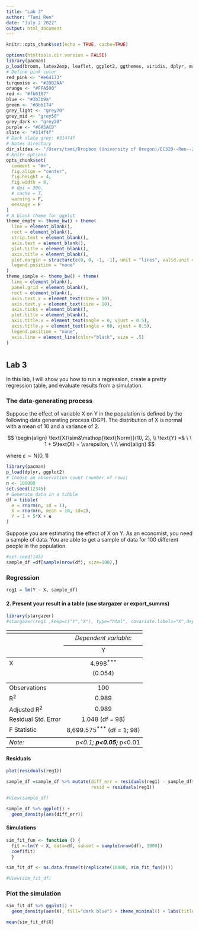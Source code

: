 ```yaml
---
title: "Lab 3"
author: "Tami Ren"
date: "July 2 2022"
output: html_document
---
```


```r
knitr::opts_chunk$set(echo = TRUE, cache=TRUE)

options(htmltools.dir.version = FALSE)
library(pacman)
p_load(broom, latex2exp, leaflet, ggplot2, ggthemes, viridis, dplyr, magrittr, knitr, parallel, rddtools, readxl, dslabs, gapminder, extrafont, Ecdat, wooldridge, tidyverse, janitor, kableExtra, gridExtra, estimatr, jtools, huxtable)
# Define pink color
red_pink <- "#e64173"
turquoise <- "#20B2AA"
orange <- "#FFA500"
red <- "#fb6107"
blue <- "#3b3b9a"
green <- "#8bb174"
grey_light <- "grey70"
grey_mid <- "grey50"
grey_dark <- "grey20"
purple <- "#6A5ACD"
slate <- "#314f4f"
# Dark slate grey: #314f4f
# Notes directory
dir_slides <- "/Users/tami/Dropbox (University of Oregon)/EC320--Ren--2022/Homework/Homework2"
# Knitr options
opts_chunk$set(
  comment = "#>",
  fig.align = "center",
  fig.height = 4,
  fig.width = 6,
  # dpi = 300,
  # cache = T,
  warning = F,
  message = F
)
# A blank theme for ggplot
theme_empty <- theme_bw() + theme(
  line = element_blank(),
  rect = element_blank(),
  strip.text = element_blank(),
  axis.text = element_blank(),
  plot.title = element_blank(),
  axis.title = element_blank(),
  plot.margin = structure(c(0, 0, -1, -1), unit = "lines", valid.unit = 3L, class = "unit"),
  legend.position = "none"
)
theme_simple <- theme_bw() + theme(
  line = element_blank(),
  panel.grid = element_blank(),
  rect = element_blank(),
  axis.text.x = element_text(size = 10),
  axis.text.y = element_text(size = 10),
  axis.ticks = element_blank(),
  plot.title = element_blank(),
  axis.title.x = element_text(angle = 0, vjust = 0.5),
  axis.title.y = element_text(angle = 90, vjust = 0.5),
  legend.position = "none",
  axis.line = element_line(color="black", size = .5)
)
```

# {.tabset .tabset-fade .tabset-pills}

## Lab 3 

In this lab, I will show you how to run a regression, create a pretty regression table, and evaluate results from a simulation. 

### The data-generating process

Suppose the effect of variable X on Y in the population is defined by the following data generating process (DGP). The distribution of X is normal with a mean of 10 and a variance of 2. 

$$
\begin{align}
  \text{X}\sim&\mathop{\text{Norm}}(10, 2), \\
  \text{Y} =& \ \ 1 + 5\text{X} + \varepsilon, \ \\
\end{align}
$$

where $\varepsilon\sim\mathop{N}(0,1)$ 

```r
library(pacman)
p_load(dplyr, ggplot2)
# Choose an observation count (number of rows)
n <- 100000
set.seed(12345)
# Generate data in a tibble
df = tibble( 
  e = rnorm(n, sd = 1),
  X = rnorm(n, mean = 10, sd=2),
  Y = 1 + 5*X + e
)
```


Suppose you are estimating the effect of X on Y. As an economist, you need  a sample of data. You are able to get a sample of data for 100 different people in the population. 

```r
#set.seed(145)
sample_df =df[sample(nrow(df), size=100),]
```

### Regression



```r
reg1 = lm(Y ~ X, sample_df)

```
#### 2. Present your result in a table (use stargazer or export_summs) 

```r
library(stargazer)
#stargazer(reg1 ,keep=c("Y","X"), type="html", covariate.labels="X",dep.var.labels="Y",digits=3)
```
<table style="text-align:center"><tr><td colspan="2" style="border-bottom: 1px solid black"></td></tr><tr><td style="text-align:left"></td><td><em>Dependent variable:</em></td></tr>
<tr><td></td><td colspan="1" style="border-bottom: 1px solid black"></td></tr>
<tr><td style="text-align:left"></td><td>Y</td></tr>
<tr><td colspan="2" style="border-bottom: 1px solid black"></td></tr><tr><td style="text-align:left">X</td><td>4.998<sup>***</sup></td></tr>
<tr><td style="text-align:left"></td><td>(0.054)</td></tr>
<tr><td style="text-align:left"></td><td></td></tr>
<tr><td colspan="2" style="border-bottom: 1px solid black"></td></tr><tr><td style="text-align:left">Observations</td><td>100</td></tr>
<tr><td style="text-align:left">R<sup>2</sup></td><td>0.989</td></tr>
<tr><td style="text-align:left">Adjusted R<sup>2</sup></td><td>0.989</td></tr>
<tr><td style="text-align:left">Residual Std. Error</td><td>1.048 (df = 98)</td></tr>
<tr><td style="text-align:left">F Statistic</td><td>8,699.575<sup>***</sup> (df = 1; 98)</td></tr>
<tr><td colspan="2" style="border-bottom: 1px solid black"></td></tr><tr><td style="text-align:left"><em>Note:</em></td><td style="text-align:right"><sup>*</sup>p<0.1; <sup>**</sup>p<0.05; <sup>***</sup>p<0.01</td></tr>
</table>


#### Residuals

```r

plot(residuals(reg1))

sample_df =sample_df %>% mutate(diff_err = residuals(reg1) - sample_df$e,
                                resid = residuals(reg1))

#View(sample_df)

sample_df %>% ggplot() + 
  geom_density(aes(diff_err))

```
#### Simulations

```r

sim_fit_fun <- function () {
  fit <-lm(Y ~ X, data=df, subset = sample(nrow(df), 1000))
  coef(fit)
  }

sim_fit_df <- as.data.frame(t(replicate(10000, sim_fit_fun())))

#View(sim_fit_df)

```

### Plot the simulation

```r

sim_fit_df %>% ggplot() + 
  geom_density(aes(X), fill="dark blue") + theme_minimal() + labs(title = "Density of the coefficient values from the simulation ")

mean(sim_fit_df$X)

```
